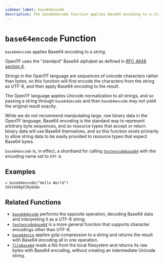 ```yaml
---
sidebar_label: base64encode
description: The base64encode function applies Base64 encoding to a string.
---
```


# `base64encode` Function

`base64encode` applies Base64 encoding to a string.

OpenTF uses the "standard" Base64 alphabet as defined in
[RFC 4648 section 4](https://tools.ietf.org/html/rfc4648#section-4).

Strings in the OpenTF language are sequences of unicode characters rather
than bytes, so this function will first encode the characters from the string
as UTF-8, and then apply Base64 encoding to the result.

The OpenTF language applies Unicode normalization to all strings, and so
passing a string through `base64decode` and then `base64encode` may not yield
the original result exactly.

While we do not recommend manipulating large, raw binary data in the OpenTF
language, Base64 encoding is the standard way to represent arbitrary byte
sequences, and so resource types that accept or return binary data will use
Base64 themselves, and so this function exists primarily to allow string
data to be easily provided to resource types that expect Base64 bytes.

`base64encode` is, in effect, a shorthand for calling
[`textencodebase64`](/opentf/language/functions/textencodebase64) with the encoding name set to
`UTF-8`.

## Examples

```
> base64encode("Hello World")
SGVsbG8gV29ybGQ=
```

## Related Functions

* [`base64decode`](/opentf/language/functions/base64decode) performs the opposite operation,
  decoding Base64 data and interpreting it as a UTF-8 string.
* [`textencodebase64`](/opentf/language/functions/textencodebase64) is a more general function that
  supports character encodings other than UTF-8.
* [`base64gzip`](/opentf/language/functions/base64gzip) applies gzip compression to a string
  and returns the result with Base64 encoding all in one operation.
* [`filebase64`](/opentf/language/functions/filebase64) reads a file from the local filesystem
  and returns its raw bytes with Base64 encoding, without creating an
  intermediate Unicode string.
